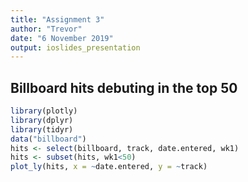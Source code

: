 ---
title: "Assignment 3"
author: "Trevor"
date: "6 November 2019"
output: ioslides_presentation
---

## Billboard hits debuting in the top 50

```{r cars, echo = FALSE, eval=TRUE, message=FALSE, warning=FALSE}
library(plotly)
library(dplyr)
library(tidyr)
data("billboard")
hits <- select(billboard, track, date.entered, wk1)
hits <- subset(hits, wk1<50)
plot_ly(hits, x = ~date.entered, y = ~track)
```



